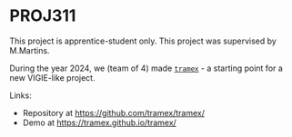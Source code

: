 # PROJ311

This project is apprentice-student only. This project was supervised by M.Martins.

During the year 2024, we (team of 4) made [`tramex`](https://github.com/tramex/tramex/) - a starting point for a new VIGIE-like project.

Links:

- Repository at https://github.com/tramex/tramex/
- Demo at https://tramex.github.io/tramex/

